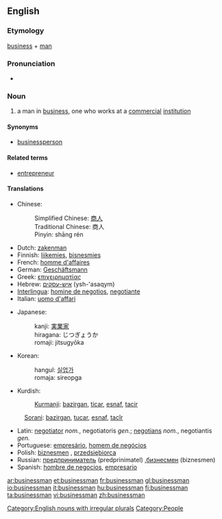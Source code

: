 ==English==
{{wikipedia}}

===Etymology===
[[business]] + [[man]]

===Pronunciation===
* {{audio|en-us-businessman.ogg|Audio (US)}}

===Noun===
{{en-noun|businessmen}}

# a man in [[business]], one who works at a [[commercial]] [[institution]]

====Synonyms====
* [[businessperson]]

====Related terms====
* [[entrepreneur]]

====Translations====
{{top}}
* Chinese:
*: Simplified Chinese: [[商人]]
*: Traditional Chinese: 商人
*: Pinyin: shāng rén
* Dutch: [[zakenman]]
* Finnish: [[liikemies]], [[bisnesmies]]
* French: [[homme d'affaires]]
* German: [[Geschäftsmann]] {{m}}
* Greek: [[επιχειρηματίας]]
* Hebrew: [[איש-עסקים]] (ysh-'asaqym) {{m}}
* [[Interlingua]]: [[homine de negotios]], [[negotiante]]
* Italian: [[uomo d'affari]]
{{mid}}
* Japanese:
*: kanji: [[実業家]]
*: hiragana: じつぎょうか
*: romaji: jitsugyōka
* Korean:
*: hangul: [[실업가]]
*: romaja: sireopga
* Kurdish:
*: [[Kurmanji]]: [[bazirgan]], [[ticar]], [[esnaf]], [[tacir]]
: [[Sorani]]: [[bazirgan]], [[tucar]], [[esnaf]], [[tacîr]]
* Latin: [[negotiator]] ''nom.'', negotiatoris ''gen.''; [[negotians]] ''nom.'', negotiantis ''gen.''
* Portuguese: [[empresário]], [[homem de negócios]]
* Polish: [[biznesmen]] {{m}}, [[przedsiębiorca]] {{m}}
* Russian: [[предприниматель]] (predprinimatel) {{m}},[[бизнесмен]] (biznesmen) {{m}}
* Spanish: [[hombre de negocios]], [[empresario]]
{{bottom}}

[[Category:English nouns with irregular plurals]]
[[Category:People]]

[[ar:businessman]]
[[et:businessman]]
[[fr:businessman]]
[[gl:businessman]]
[[io:businessman]]
[[it:businessman]]
[[hu:businessman]]
[[fi:businessman]]
[[ta:businessman]]
[[vi:businessman]]
[[zh:businessman]]